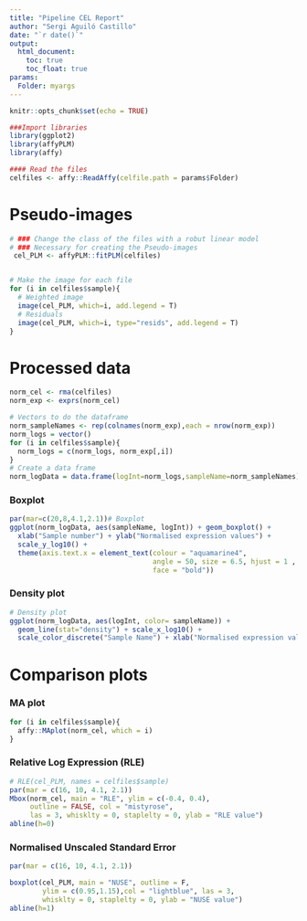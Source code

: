---
title: "Pipeline CEL Report"
author: "Sergi Aguiló Castillo"
date: "`r date()`"
output:
  html_document:
    toc: true
    toc_float: true
params: 
  Folder: myargs
---

```{r setup, include=FALSE}
knitr::opts_chunk$set(echo = TRUE)
```

```{r echo=FALSE, message=FALSE, results='hide'}

###Import libraries
library(ggplot2)
library(affyPLM)
library(affy)

#### Read the files
celfiles <- affy::ReadAffy(celfile.path = params$Folder)

```

# Pseudo-images

```{r, echo=FALSE, cache=FALSE, results=FALSE, warning=FALSE,  comment=FALSE, message= FALSE, eval =T, out.width='.7\\linewidth', fig.asp=1, fig.ncol = 1}
# ### Change the class of the files with a robut linear model
# ### Necessary for creating the Pseudo-images
 cel_PLM <- affyPLM::fitPLM(celfiles)


# Make the image for each file
for (i in celfiles$sample){
  # Weighted image
  image(cel_PLM, which=i, add.legend = T)
  # Residuals
  image(cel_PLM, which=i, type="resids", add.legend = T)
}
```

# Processed data

```{r, echo=FALSE, results='hide'}

norm_cel <- rma(celfiles)
norm_exp <- exprs(norm_cel)

# Vectors to do the dataframe
norm_sampleNames <- rep(colnames(norm_exp),each = nrow(norm_exp))
norm_logs = vector()
for (i in celfiles$sample){
  norm_logs = c(norm_logs, norm_exp[,i])
}
# Create a data frame
norm_logData = data.frame(logInt=norm_logs,sampleName=norm_sampleNames)
```

### Boxplot

```{r, echo=FALSE, results='hide'}
par(mar=c(20,8,4.1,2.1))# Boxplot
ggplot(norm_logData, aes(sampleName, logInt)) + geom_boxplot() +
  xlab("Sample number") + ylab("Normalised expression values") +
  scale_y_log10() + 
  theme(axis.text.x = element_text(colour = "aquamarine4",
                                   angle = 50, size = 6.5, hjust = 1 ,
                                   face = "bold"))
```  

### Density plot

```{r, echo=FALSE, results='hide'}

# Density plot
ggplot(norm_logData, aes(logInt, color= sampleName)) +
  geom_line(stat="density") + scale_x_log10() +
  scale_color_discrete("Sample Name") + xlab("Normalised expression values")

```

# Comparison plots
### MA plot

```{r,echo=FALSE, fig.align='center'}

for (i in celfiles$sample){
  affy::MAplot(norm_cel, which = i)
}
```

### Relative Log Expression (RLE)

```{r, echo=FALSE, fig.width=10, fig.height=9}
# RLE(cel_PLM, names = celfiles$sample)
par(mar = c(16, 10, 4.1, 2.1))
Mbox(norm_cel, main = "RLE", ylim = c(-0.4, 0.4),
     outline = FALSE, col = "mistyrose",
     las = 3, whisklty = 0, staplelty = 0, ylab = "RLE value")
abline(h=0)
```

### Normalised Unscaled Standard Error

```{r, echo=FALSE,fig.width=10, fig.height=9}
par(mar = c(16, 10, 4.1, 2.1))

boxplot(cel_PLM, main = "NUSE", outline = F,
        ylim = c(0.95,1.15),col = "lightblue", las = 3,
        whisklty = 0, staplelty = 0, ylab = "NUSE value")
abline(h=1)
```
